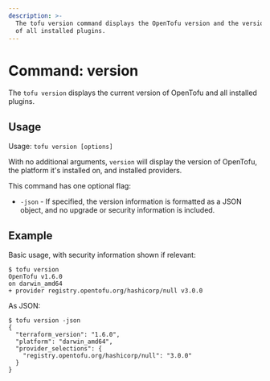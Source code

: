 ```yaml
---
description: >-
  The tofu version command displays the OpenTofu version and the version
  of all installed plugins.
---
```


# Command: version

The `tofu version` displays the current version of OpenTofu and all
installed plugins.

## Usage

Usage: `tofu version [options]`

With no additional arguments, `version` will display the version of OpenTofu,
the platform it's installed on, and installed providers.

This command has one optional flag:

* `-json` - If specified, the version information is formatted as a JSON object,
  and no upgrade or security information is included.

## Example

Basic usage, with security information shown if relevant:

```shellsession
$ tofu version
OpenTofu v1.6.0
on darwin_amd64
+ provider registry.opentofu.org/hashicorp/null v3.0.0
```

As JSON:

```shellsession
$ tofu version -json
{
  "terraform_version": "1.6.0",
  "platform": "darwin_amd64",
  "provider_selections": {
    "registry.opentofu.org/hashicorp/null": "3.0.0"
  }
}
```
